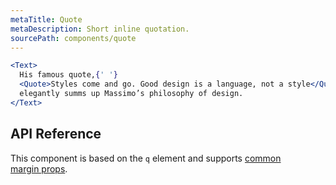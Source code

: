 ```yaml
---
metaTitle: Quote
metaDescription: Short inline quotation.
sourcePath: components/quote
---
```


```jsx live=true
<Text>
  His famous quote,{' '}
  <Quote>Styles come and go. Good design is a language, not a style</Quote>,
  elegantly summs up Massimo’s philosophy of design.
</Text>
```

## API Reference

This component is based on the `q` element and supports [common margin props](/themes/docs/theme/layout#margin-props).

<ThemesPropsTable defs="quotePropDefs" />
